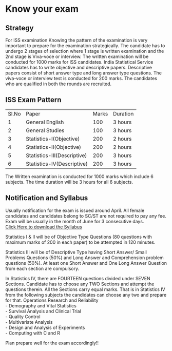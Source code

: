 # Know your exam  

## Strategy
For ISS examination Knowing the pattern of the examination is very important to prepare for the examination strategically. The candidate has to undergo 2 stages of selection where 1 stage is written examination and the 2nd stage is Viva-voce or interview. The written examination will be conducted for 1000 marks for ISS candidates. India Statistical Service candidates has to write objective and descriptive papers. Descriptive papers consist of short answer type and long answer type questions. The viva-voce or interview test is conducted for 200 marks. The candidates who are qualified in both the rounds are recruited.  

## ISS Exam Pattern  


|||||
|--- |--- |--- |--- |
|Sl.No|Paper|Marks|Duration|
|1|General English|100|3 hours|
|2|General Studies|100|3 hours|
|3|Statistics-I(Objective)|200|2 hours|
|4|Statistics-II(Objective)|200|2 hours|
|5|Statistics-III(Descriptive)|200|3 hours|
|6|Statistics-IV(Descriptive)|200|3 hours|  

The Written examination is conducted for 1000 marks which include 6 subjects. The time duration will be  3 hours for all 6 subjects.  

## Notification and Syllabus  

Usually notification for the exam is issued around April. All female candidates and candidates belong to SC/ST are not required to pay any fee. Exam will be usually in the month of June for 3 consecutive days.  
[Click Here to download the Syllabus](https://drive.google.com/file/d/1dsXAjQEbM76SIFc6_KxwAhLQAYpz2h0u/view?usp=sharing)   

Statistics I & II will be of Objective Type Questions (80 questions with maximum marks of 200 in each paper) to be attempted in 120 minutes.  

Statistics III will be of Descriptive Type having Short Answer/ Small Problems Questions (50%) and Long Answer and Comprehension problem questions (50%). At least one Short Answer and One Long Answer Question from each section are compulsory.  

In Statistics IV, there are FOURTEEN questions divided under SEVEN Sections. Candidate has to choose any TWO Sections and attempt the questions therein. All the Sections carry equal marks. That is in Statistics IV from the following subjects the candidates can choose any two and prepare for that. 
Operations Research and Reliability  
- Demography and Vital Statistics  
- Survival Analysis and Clinical Trial  
- Quality Control  
- Multivariate Analysis  
- Design and Analysis of Experiments  
- Computing with C and R 

Plan prepare well for the exam accordingly!!









 
       


